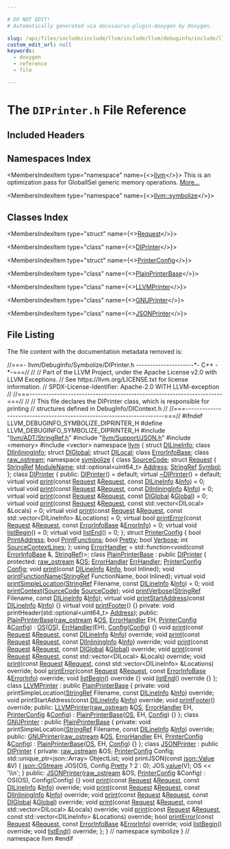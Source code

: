 ```yaml
---

# DO NOT EDIT!
# Automatically generated via docusaurus-plugin-doxygen by Doxygen.

slug: /api/files/include/include/llvm/include/llvm/debuginfo/include/llvm/debuginfo/symbolize/diprinter-h
custom_edit_url: null
keywords:
  - doxygen
  - reference
  - file

---
```





# The `DIPrinter.h` File Reference

<DoxygenPage pluginConfig={pluginConfig}>



## Included Headers

<IncludesList>
<IncludesListItem
  filePath="llvm/ADT/StringRef.h"
  permalink="/docs/api/files/include/include/llvm/include/llvm/adt/stringref-h"
  isLocal="true" />
<IncludesListItem
  filePath="llvm/Support/JSON.h"
  permalink="/docs/api/files/include/include/llvm/include/llvm/support/json-h"
  isLocal="true" />
<IncludesListItem
  filePath="memory"
  permalink=""
  isLocal="false" />
<IncludesListItem
  filePath="vector"
  permalink=""
  isLocal="false" />
</IncludesList>

## Namespaces Index

<MembersIndex>

<MembersIndexItem
  type="namespace"
  name={<><a href="/docs/api/namespaces/llvm">llvm</a></>}>
This is an optimization pass for GlobalISel generic memory operations. <a href="/docs/api/namespaces/llvm/#details">More...</a>
</MembersIndexItem>

<MembersIndexItem
  type="namespace"
  name={<><a href="/docs/api/namespaces/llvm/symbolize">llvm::symbolize</a></>}>
</MembersIndexItem>

</MembersIndex>

## Classes Index

<MembersIndex>

<MembersIndexItem
  type="struct"
  name={<><a href="/docs/api/structs/llvm/symbolize/request">Request</a></>}>
</MembersIndexItem>

<MembersIndexItem
  type="class"
  name={<><a href="/docs/api/classes/llvm/symbolize/diprinter">DIPrinter</a></>}>
</MembersIndexItem>

<MembersIndexItem
  type="struct"
  name={<><a href="/docs/api/structs/llvm/symbolize/printerconfig">PrinterConfig</a></>}>
</MembersIndexItem>

<MembersIndexItem
  type="class"
  name={<><a href="/docs/api/classes/llvm/symbolize/plainprinterbase">PlainPrinterBase</a></>}>
</MembersIndexItem>

<MembersIndexItem
  type="class"
  name={<><a href="/docs/api/classes/llvm/symbolize/llvmprinter">LLVMPrinter</a></>}>
</MembersIndexItem>

<MembersIndexItem
  type="class"
  name={<><a href="/docs/api/classes/llvm/symbolize/gnuprinter">GNUPrinter</a></>}>
</MembersIndexItem>

<MembersIndexItem
  type="class"
  name={<><a href="/docs/api/classes/llvm/symbolize/jsonprinter">JSONPrinter</a></>}>
</MembersIndexItem>

</MembersIndex>


## File Listing

The file content with the documentation metadata removed is:

<ProgramListing>

<Link id="l00001" /><CodeLine lineNumber="1"><Highlight kind="comment">//===- llvm/DebugInfo/Symbolize/DIPrinter.h ---------------------&#42;- C++ -&#42;-===//</Highlight><Highlight kind="normal"></Highlight></CodeLine>
<Link id="l00002" /><CodeLine lineNumber="2"><Highlight kind="normal"></Highlight><Highlight kind="comment">//</Highlight><Highlight kind="normal"></Highlight></CodeLine>
<Link id="l00003" /><CodeLine lineNumber="3"><Highlight kind="normal"></Highlight><Highlight kind="comment">// Part of the LLVM Project, under the Apache License v2.0 with LLVM Exceptions.</Highlight><Highlight kind="normal"></Highlight></CodeLine>
<Link id="l00004" /><CodeLine lineNumber="4"><Highlight kind="normal"></Highlight><Highlight kind="comment">// See https://llvm.org/LICENSE.txt for license information.</Highlight><Highlight kind="normal"></Highlight></CodeLine>
<Link id="l00005" /><CodeLine lineNumber="5"><Highlight kind="normal"></Highlight><Highlight kind="comment">// SPDX-License-Identifier: Apache-2.0 WITH LLVM-exception</Highlight><Highlight kind="normal"></Highlight></CodeLine>
<Link id="l00006" /><CodeLine lineNumber="6"><Highlight kind="normal"></Highlight><Highlight kind="comment">//</Highlight><Highlight kind="normal"></Highlight></CodeLine>
<Link id="l00007" /><CodeLine lineNumber="7"><Highlight kind="normal"></Highlight><Highlight kind="comment">//===----------------------------------------------------------------------===//</Highlight><Highlight kind="normal"></Highlight></CodeLine>
<Link id="l00008" /><CodeLine lineNumber="8"><Highlight kind="normal"></Highlight><Highlight kind="comment">//</Highlight><Highlight kind="normal"></Highlight></CodeLine>
<Link id="l00009" /><CodeLine lineNumber="9"><Highlight kind="normal"></Highlight><Highlight kind="comment">// This file declares the DIPrinter class, which is responsible for printing</Highlight><Highlight kind="normal"></Highlight></CodeLine>
<Link id="l00010" /><CodeLine lineNumber="10"><Highlight kind="normal"></Highlight><Highlight kind="comment">// structures defined in DebugInfo/DIContext.h</Highlight><Highlight kind="normal"></Highlight></CodeLine>
<Link id="l00011" /><CodeLine lineNumber="11"><Highlight kind="normal"></Highlight><Highlight kind="comment">//</Highlight><Highlight kind="normal"></Highlight></CodeLine>
<Link id="l00012" /><CodeLine lineNumber="12"><Highlight kind="normal"></Highlight><Highlight kind="comment">//===----------------------------------------------------------------------===//</Highlight><Highlight kind="normal"></Highlight></CodeLine>
<Link id="l00013" /><CodeLine lineNumber="13"><Highlight kind="normal"></Highlight></CodeLine>
<Link id="l00014" /><CodeLine lineNumber="14"><Highlight kind="normal"></Highlight><Highlight kind="preprocessor">#ifndef LLVM&#95;DEBUGINFO&#95;SYMBOLIZE&#95;DIPRINTER&#95;H</Highlight><Highlight kind="normal"></Highlight></CodeLine>
<Link id="l00015" /><CodeLine lineNumber="15"><Highlight kind="normal"></Highlight><Highlight kind="preprocessor">#define LLVM&#95;DEBUGINFO&#95;SYMBOLIZE&#95;DIPRINTER&#95;H</Highlight><Highlight kind="normal"></Highlight></CodeLine>
<Link id="l00016" /><CodeLine lineNumber="16"><Highlight kind="normal"></Highlight></CodeLine>
<Link id="l00017" /><CodeLine lineNumber="17"><Highlight kind="normal"></Highlight><Highlight kind="preprocessor">#include &quot;<a href="/docs/api/files/include/include/llvm/include/llvm/adt/stringref-h">llvm/ADT/StringRef.h</a>&quot;</Highlight><Highlight kind="normal"></Highlight></CodeLine>
<Link id="l00018" /><CodeLine lineNumber="18"><Highlight kind="normal"></Highlight><Highlight kind="preprocessor">#include &quot;<a href="/docs/api/files/include/include/llvm/include/llvm/support/json-h">llvm/Support/JSON.h</a>&quot;</Highlight><Highlight kind="normal"></Highlight></CodeLine>
<Link id="l00019" /><CodeLine lineNumber="19"><Highlight kind="normal"></Highlight><Highlight kind="preprocessor">#include &lt;memory&gt;</Highlight><Highlight kind="normal"></Highlight></CodeLine>
<Link id="l00020" /><CodeLine lineNumber="20"><Highlight kind="normal"></Highlight><Highlight kind="preprocessor">#include &lt;vector&gt;</Highlight><Highlight kind="normal"></Highlight></CodeLine>
<Link id="l00021" /><CodeLine lineNumber="21"><Highlight kind="normal"></Highlight></CodeLine>
<Link id="l00022" /><CodeLine lineNumber="22"><Highlight kind="normal"></Highlight><Highlight kind="keyword">namespace </Highlight><Highlight kind="normal"><a href="/docs/api/namespaces/llvm">llvm</a> &#123;</Highlight></CodeLine>
<Link id="l00023" /><CodeLine lineNumber="23"><Highlight kind="normal"></Highlight><Highlight kind="keyword">struct </Highlight><Highlight kind="normal"><a href="/docs/api/structs/llvm/dilineinfo">DILineInfo</a>;</Highlight></CodeLine>
<Link id="l00024" /><CodeLine lineNumber="24"><Highlight kind="normal"></Highlight><Highlight kind="keyword">class </Highlight><Highlight kind="normal"><a href="/docs/api/classes/llvm/diinlininginfo">DIInliningInfo</a>;</Highlight></CodeLine>
<Link id="l00025" /><CodeLine lineNumber="25"><Highlight kind="normal"></Highlight><Highlight kind="keyword">struct </Highlight><Highlight kind="normal"><a href="/docs/api/structs/llvm/diglobal">DIGlobal</a>;</Highlight></CodeLine>
<Link id="l00026" /><CodeLine lineNumber="26"><Highlight kind="normal"></Highlight><Highlight kind="keyword">struct </Highlight><Highlight kind="normal"><a href="/docs/api/structs/llvm/dilocal">DILocal</a>;</Highlight></CodeLine>
<Link id="l00027" /><CodeLine lineNumber="27"><Highlight kind="normal"></Highlight><Highlight kind="keyword">class </Highlight><Highlight kind="normal"><a href="/docs/api/classes/llvm/errorinfobase">ErrorInfoBase</a>;</Highlight></CodeLine>
<Link id="l00028" /><CodeLine lineNumber="28"><Highlight kind="normal"></Highlight><Highlight kind="keyword">class </Highlight><Highlight kind="normal"><a href="/docs/api/classes/llvm/raw-ostream">raw&#95;ostream</a>;</Highlight></CodeLine>
<Link id="l00029" /><CodeLine lineNumber="29"><Highlight kind="normal"></Highlight></CodeLine>
<Link id="l00030" /><CodeLine lineNumber="30" lineLink="/docs/api/namespaces/llvm/symbolize"><Highlight kind="normal"></Highlight><Highlight kind="keyword">namespace </Highlight><Highlight kind="normal"><a href="/docs/api/namespaces/llvm/symbolize">symbolize</a> &#123;</Highlight></CodeLine>
<Link id="l00031" /><CodeLine lineNumber="31"><Highlight kind="normal"></Highlight></CodeLine>
<Link id="l00032" /><CodeLine lineNumber="32"><Highlight kind="normal"></Highlight><Highlight kind="keyword">class </Highlight><Highlight kind="normal"><a href="/docs/api/classes/llvm/symbolize/sourcecode">SourceCode</a>;</Highlight></CodeLine>
<Link id="l00033" /><CodeLine lineNumber="33"><Highlight kind="normal"></Highlight></CodeLine>
<Link id="l00034" /><CodeLine lineNumber="34" lineLink="/docs/api/structs/llvm/symbolize/request"><Highlight kind="normal"></Highlight><Highlight kind="keyword">struct </Highlight><Highlight kind="normal"><a href="/docs/api/structs/llvm/symbolize/request">Request</a> &#123;</Highlight></CodeLine>
<Link id="l00035" /><CodeLine lineNumber="35" lineLink="/docs/api/structs/llvm/symbolize/request/#a4f33064ef397b8459aed69fbec6678dd"><Highlight kind="normal">  <a href="/docs/api/classes/llvm/stringref">StringRef</a> <a href="/docs/api/structs/llvm/symbolize/request/#a4f33064ef397b8459aed69fbec6678dd">ModuleName</a>;</Highlight></CodeLine>
<Link id="l00036" /><CodeLine lineNumber="36" lineLink="/docs/api/structs/llvm/symbolize/request/#a83c781c64952d6872733020df238024c"><Highlight kind="normal">  std::optional&lt;uint64&#95;t&gt; <a href="/docs/api/structs/llvm/symbolize/request/#a83c781c64952d6872733020df238024c">Address</a>;</Highlight></CodeLine>
<Link id="l00037" /><CodeLine lineNumber="37" lineLink="/docs/api/structs/llvm/symbolize/request/#a28fbc3b40283db46d112cdd6a4483c3c"><Highlight kind="normal">  <a href="/docs/api/classes/llvm/stringref">StringRef</a> <a href="/docs/api/structs/llvm/symbolize/request/#a28fbc3b40283db46d112cdd6a4483c3c">Symbol</a>;</Highlight></CodeLine>
<Link id="l00038" /><CodeLine lineNumber="38"><Highlight kind="normal">&#125;;</Highlight></CodeLine>
<Link id="l00039" /><CodeLine lineNumber="39"><Highlight kind="normal"></Highlight></CodeLine>
<Link id="l00040" /><CodeLine lineNumber="40" lineLink="/docs/api/classes/llvm/symbolize/diprinter"><Highlight kind="normal"></Highlight><Highlight kind="keyword">class </Highlight><Highlight kind="normal"><a href="/docs/api/classes/llvm/symbolize/diprinter/#a1b85e2cf465e4f694ee34668646bf0a2">DIPrinter</a> &#123;</Highlight></CodeLine>
<Link id="l00041" /><CodeLine lineNumber="41"><Highlight kind="normal"></Highlight><Highlight kind="keyword">public</Highlight><Highlight kind="normal">:</Highlight></CodeLine>
<Link id="l00042" /><CodeLine lineNumber="42" lineLink="/docs/api/classes/llvm/symbolize/diprinter/#a1b85e2cf465e4f694ee34668646bf0a2"><Highlight kind="normal">  <a href="/docs/api/classes/llvm/symbolize/diprinter/#a1b85e2cf465e4f694ee34668646bf0a2">DIPrinter</a>() = </Highlight><Highlight kind="keywordflow">default</Highlight><Highlight kind="normal">;</Highlight></CodeLine>
<Link id="l00043" /><CodeLine lineNumber="43" lineLink="/docs/api/classes/llvm/symbolize/diprinter/#abdac14943082715a5d00da374e11764e"><Highlight kind="normal">  </Highlight><Highlight kind="keyword">virtual</Highlight><Highlight kind="normal"> <a href="/docs/api/classes/llvm/symbolize/diprinter/#abdac14943082715a5d00da374e11764e">~DIPrinter</a>() = </Highlight><Highlight kind="keywordflow">default</Highlight><Highlight kind="normal">;</Highlight></CodeLine>
<Link id="l00044" /><CodeLine lineNumber="44"><Highlight kind="normal"></Highlight></CodeLine>
<Link id="l00045" /><CodeLine lineNumber="45" lineLink="/docs/api/classes/llvm/symbolize/diprinter/#a7d68ff942e7c347303116d55224b3d0c"><Highlight kind="normal">  </Highlight><Highlight kind="keyword">virtual</Highlight><Highlight kind="normal"> </Highlight><Highlight kind="keywordtype">void</Highlight><Highlight kind="normal"> <a href="/docs/api/classes/llvm/symbolize/diprinter/#a7d68ff942e7c347303116d55224b3d0c">print</a>(</Highlight><Highlight kind="keyword">const</Highlight><Highlight kind="normal"> <a href="/docs/api/structs/llvm/symbolize/request">Request</a> &amp;<a href="/docs/api/structs/llvm/symbolize/request">Request</a>, </Highlight><Highlight kind="keyword">const</Highlight><Highlight kind="normal"> <a href="/docs/api/structs/llvm/dilineinfo">DILineInfo</a> &amp;<a href="/docs/api/files/lib/lib/codegen/lib/codegen/globalisel/cseinfo-cpp/#a75f8a8519c2c9b30e7c06dc5e256fffa">Info</a>) = 0;</Highlight></CodeLine>
<Link id="l00046" /><CodeLine lineNumber="46" lineLink="/docs/api/classes/llvm/symbolize/diprinter/#ac1c0e21be7e3c3ae668b3ed67544e053"><Highlight kind="normal">  </Highlight><Highlight kind="keyword">virtual</Highlight><Highlight kind="normal"> </Highlight><Highlight kind="keywordtype">void</Highlight><Highlight kind="normal"> <a href="/docs/api/classes/llvm/symbolize/diprinter/#ac1c0e21be7e3c3ae668b3ed67544e053">print</a>(</Highlight><Highlight kind="keyword">const</Highlight><Highlight kind="normal"> <a href="/docs/api/structs/llvm/symbolize/request">Request</a> &amp;<a href="/docs/api/structs/llvm/symbolize/request">Request</a>, </Highlight><Highlight kind="keyword">const</Highlight><Highlight kind="normal"> <a href="/docs/api/classes/llvm/diinlininginfo">DIInliningInfo</a> &amp;<a href="/docs/api/files/lib/lib/codegen/lib/codegen/globalisel/cseinfo-cpp/#a75f8a8519c2c9b30e7c06dc5e256fffa">Info</a>) = 0;</Highlight></CodeLine>
<Link id="l00047" /><CodeLine lineNumber="47" lineLink="/docs/api/classes/llvm/symbolize/diprinter/#a63ab7bf0a87288d84cf974dc34451539"><Highlight kind="normal">  </Highlight><Highlight kind="keyword">virtual</Highlight><Highlight kind="normal"> </Highlight><Highlight kind="keywordtype">void</Highlight><Highlight kind="normal"> <a href="/docs/api/classes/llvm/symbolize/diprinter/#a63ab7bf0a87288d84cf974dc34451539">print</a>(</Highlight><Highlight kind="keyword">const</Highlight><Highlight kind="normal"> <a href="/docs/api/structs/llvm/symbolize/request">Request</a> &amp;<a href="/docs/api/structs/llvm/symbolize/request">Request</a>, </Highlight><Highlight kind="keyword">const</Highlight><Highlight kind="normal"> <a href="/docs/api/structs/llvm/diglobal">DIGlobal</a> &amp;<a href="/docs/api/namespaces/llvm/#a9aa6dce3613309b3509522a00d6569bfa4cc6684df7b4a92b1dec6fce3264fac8">Global</a>) = 0;</Highlight></CodeLine>
<Link id="l00048" /><CodeLine lineNumber="48" lineLink="/docs/api/classes/llvm/symbolize/diprinter/#a3ec8d257eb8c0bea8fdb099bdfb0b400"><Highlight kind="normal">  </Highlight><Highlight kind="keyword">virtual</Highlight><Highlight kind="normal"> </Highlight><Highlight kind="keywordtype">void</Highlight><Highlight kind="normal"> <a href="/docs/api/classes/llvm/symbolize/diprinter/#a3ec8d257eb8c0bea8fdb099bdfb0b400">print</a>(</Highlight><Highlight kind="keyword">const</Highlight><Highlight kind="normal"> <a href="/docs/api/structs/llvm/symbolize/request">Request</a> &amp;<a href="/docs/api/structs/llvm/symbolize/request">Request</a>,</Highlight></CodeLine>
<Link id="l00049" /><CodeLine lineNumber="49"><Highlight kind="normal">                     </Highlight><Highlight kind="keyword">const</Highlight><Highlight kind="normal"> std::vector&lt;DILocal&gt; &amp;Locals) = 0;</Highlight></CodeLine>
<Link id="l00050" /><CodeLine lineNumber="50" lineLink="/docs/api/classes/llvm/symbolize/diprinter/#aec6d719f33bf797e0796f2a16205ad5d"><Highlight kind="normal">  </Highlight><Highlight kind="keyword">virtual</Highlight><Highlight kind="normal"> </Highlight><Highlight kind="keywordtype">void</Highlight><Highlight kind="normal"> <a href="/docs/api/classes/llvm/symbolize/diprinter/#aec6d719f33bf797e0796f2a16205ad5d">print</a>(</Highlight><Highlight kind="keyword">const</Highlight><Highlight kind="normal"> <a href="/docs/api/structs/llvm/symbolize/request">Request</a> &amp;<a href="/docs/api/structs/llvm/symbolize/request">Request</a>,</Highlight></CodeLine>
<Link id="l00051" /><CodeLine lineNumber="51"><Highlight kind="normal">                     </Highlight><Highlight kind="keyword">const</Highlight><Highlight kind="normal"> std::vector&lt;DILineInfo&gt; &amp;Locations) = 0;</Highlight></CodeLine>
<Link id="l00052" /><CodeLine lineNumber="52"><Highlight kind="normal"></Highlight></CodeLine>
<Link id="l00053" /><CodeLine lineNumber="53" lineLink="/docs/api/classes/llvm/symbolize/diprinter/#ac56d5033bd57732dda74d65768e07f8c"><Highlight kind="normal">  </Highlight><Highlight kind="keyword">virtual</Highlight><Highlight kind="normal"> </Highlight><Highlight kind="keywordtype">bool</Highlight><Highlight kind="normal"> <a href="/docs/api/classes/llvm/symbolize/diprinter/#ac56d5033bd57732dda74d65768e07f8c">printError</a>(</Highlight><Highlight kind="keyword">const</Highlight><Highlight kind="normal"> <a href="/docs/api/structs/llvm/symbolize/request">Request</a> &amp;<a href="/docs/api/structs/llvm/symbolize/request">Request</a>,</Highlight></CodeLine>
<Link id="l00054" /><CodeLine lineNumber="54"><Highlight kind="normal">                          </Highlight><Highlight kind="keyword">const</Highlight><Highlight kind="normal"> <a href="/docs/api/classes/llvm/errorinfobase">ErrorInfoBase</a> &amp;<a href="/docs/api/classes/llvm/errorinfo">ErrorInfo</a>) = 0;</Highlight></CodeLine>
<Link id="l00055" /><CodeLine lineNumber="55"><Highlight kind="normal"></Highlight></CodeLine>
<Link id="l00056" /><CodeLine lineNumber="56" lineLink="/docs/api/classes/llvm/symbolize/diprinter/#a48b701879c70eb6610fb357365d19298"><Highlight kind="normal">  </Highlight><Highlight kind="keyword">virtual</Highlight><Highlight kind="normal"> </Highlight><Highlight kind="keywordtype">void</Highlight><Highlight kind="normal"> <a href="/docs/api/classes/llvm/symbolize/diprinter/#a48b701879c70eb6610fb357365d19298">listBegin</a>() = 0;</Highlight></CodeLine>
<Link id="l00057" /><CodeLine lineNumber="57" lineLink="/docs/api/classes/llvm/symbolize/diprinter/#a7b7d1b5aefcb53e9b3c6e8e9828587e0"><Highlight kind="normal">  </Highlight><Highlight kind="keyword">virtual</Highlight><Highlight kind="normal"> </Highlight><Highlight kind="keywordtype">void</Highlight><Highlight kind="normal"> <a href="/docs/api/classes/llvm/symbolize/diprinter/#a7b7d1b5aefcb53e9b3c6e8e9828587e0">listEnd</a>() = 0;</Highlight></CodeLine>
<Link id="l00058" /><CodeLine lineNumber="58"><Highlight kind="normal">&#125;;</Highlight></CodeLine>
<Link id="l00059" /><CodeLine lineNumber="59"><Highlight kind="normal"></Highlight></CodeLine>
<Link id="l00060" /><CodeLine lineNumber="60" lineLink="/docs/api/structs/llvm/symbolize/printerconfig"><Highlight kind="normal"></Highlight><Highlight kind="keyword">struct </Highlight><Highlight kind="normal"><a href="/docs/api/structs/llvm/symbolize/printerconfig">PrinterConfig</a> &#123;</Highlight></CodeLine>
<Link id="l00061" /><CodeLine lineNumber="61" lineLink="/docs/api/structs/llvm/symbolize/printerconfig/#a5b8c5c483952365679fe4954a382dadd"><Highlight kind="normal">  </Highlight><Highlight kind="keywordtype">bool</Highlight><Highlight kind="normal"> <a href="/docs/api/structs/llvm/symbolize/printerconfig/#a5b8c5c483952365679fe4954a382dadd">PrintAddress</a>;</Highlight></CodeLine>
<Link id="l00062" /><CodeLine lineNumber="62" lineLink="/docs/api/structs/llvm/symbolize/printerconfig/#adbd5ed5ce5aea0b44a6593fc7932992a"><Highlight kind="normal">  </Highlight><Highlight kind="keywordtype">bool</Highlight><Highlight kind="normal"> <a href="/docs/api/structs/llvm/symbolize/printerconfig/#adbd5ed5ce5aea0b44a6593fc7932992a">PrintFunctions</a>;</Highlight></CodeLine>
<Link id="l00063" /><CodeLine lineNumber="63" lineLink="/docs/api/structs/llvm/symbolize/printerconfig/#a93eac407a5ba616b2b04f18c40ca6b7b"><Highlight kind="normal">  </Highlight><Highlight kind="keywordtype">bool</Highlight><Highlight kind="normal"> <a href="/docs/api/structs/llvm/symbolize/printerconfig/#a93eac407a5ba616b2b04f18c40ca6b7b">Pretty</a>;</Highlight></CodeLine>
<Link id="l00064" /><CodeLine lineNumber="64" lineLink="/docs/api/structs/llvm/symbolize/printerconfig/#ae17e3da94c3614590b05810ef0cc00a8"><Highlight kind="normal">  </Highlight><Highlight kind="keywordtype">bool</Highlight><Highlight kind="normal"> <a href="/docs/api/structs/llvm/symbolize/printerconfig/#ae17e3da94c3614590b05810ef0cc00a8">Verbose</a>;</Highlight></CodeLine>
<Link id="l00065" /><CodeLine lineNumber="65" lineLink="/docs/api/structs/llvm/symbolize/printerconfig/#ab7966791591bceeb2d46c344ff2d1c57"><Highlight kind="normal">  </Highlight><Highlight kind="keywordtype">int</Highlight><Highlight kind="normal"> <a href="/docs/api/structs/llvm/symbolize/printerconfig/#ab7966791591bceeb2d46c344ff2d1c57">SourceContextLines</a>;</Highlight></CodeLine>
<Link id="l00066" /><CodeLine lineNumber="66"><Highlight kind="normal">&#125;;</Highlight></CodeLine>
<Link id="l00067" /><CodeLine lineNumber="67"><Highlight kind="normal"></Highlight></CodeLine>
<Link id="l00068" /><CodeLine lineNumber="68" lineLink="/docs/api/namespaces/llvm/symbolize/#ac67f275b2f972109d61404aa31a1e919"><Highlight kind="normal"></Highlight><Highlight kind="keyword">using </Highlight><Highlight kind="normal"><a href="/docs/api/namespaces/llvm/symbolize/#ac67f275b2f972109d61404aa31a1e919">ErrorHandler</a> = std::function&lt;void(</Highlight><Highlight kind="keyword">const</Highlight><Highlight kind="normal"> <a href="/docs/api/classes/llvm/errorinfobase">ErrorInfoBase</a> &amp;, <a href="/docs/api/classes/llvm/stringref">StringRef</a>)&gt;;</Highlight></CodeLine>
<Link id="l00069" /><CodeLine lineNumber="69"><Highlight kind="normal"></Highlight></CodeLine>
<Link id="l00070" /><CodeLine lineNumber="70" lineLink="/docs/api/classes/llvm/symbolize/plainprinterbase"><Highlight kind="normal"></Highlight><Highlight kind="keyword">class </Highlight><Highlight kind="normal"><a href="/docs/api/classes/llvm/symbolize/plainprinterbase/#a3530621e53d751ebd7417db46a0d9c42">PlainPrinterBase</a> : </Highlight><Highlight kind="keyword">public</Highlight><Highlight kind="normal"> <a href="/docs/api/classes/llvm/symbolize/diprinter/#a1b85e2cf465e4f694ee34668646bf0a2">DIPrinter</a> &#123;</Highlight></CodeLine>
<Link id="l00071" /><CodeLine lineNumber="71"><Highlight kind="normal"></Highlight><Highlight kind="keyword">protected</Highlight><Highlight kind="normal">:</Highlight></CodeLine>
<Link id="l00072" /><CodeLine lineNumber="72" lineLink="/docs/api/classes/llvm/symbolize/plainprinterbase/#afb39ae511d18027fef991ffa36451221"><Highlight kind="normal">  <a href="/docs/api/classes/llvm/raw-ostream">raw&#95;ostream</a> &amp;<a href="/docs/api/classes/llvm/symbolize/plainprinterbase/#afb39ae511d18027fef991ffa36451221">OS</a>;</Highlight></CodeLine>
<Link id="l00073" /><CodeLine lineNumber="73" lineLink="/docs/api/classes/llvm/symbolize/plainprinterbase/#afeb7ad9c475d4d19f182d9c1ffe78b0e"><Highlight kind="normal">  <a href="/docs/api/namespaces/llvm/symbolize/#ac67f275b2f972109d61404aa31a1e919">ErrorHandler</a> <a href="/docs/api/classes/llvm/symbolize/plainprinterbase/#afeb7ad9c475d4d19f182d9c1ffe78b0e">ErrHandler</a>;</Highlight></CodeLine>
<Link id="l00074" /><CodeLine lineNumber="74" lineLink="/docs/api/classes/llvm/symbolize/plainprinterbase/#affbf9407a119ebebac9dbf9af8a40e84"><Highlight kind="normal">  <a href="/docs/api/structs/llvm/symbolize/printerconfig">PrinterConfig</a> <a href="/docs/api/classes/llvm/symbolize/plainprinterbase/#affbf9407a119ebebac9dbf9af8a40e84">Config</a>;</Highlight></CodeLine>
<Link id="l00075" /><CodeLine lineNumber="75"><Highlight kind="normal"></Highlight></CodeLine>
<Link id="l00076" /><CodeLine lineNumber="76"><Highlight kind="normal">  </Highlight><Highlight kind="keywordtype">void</Highlight><Highlight kind="normal"> <a href="/docs/api/classes/llvm/symbolize/plainprinterbase/#affd94f6421b8ea9074813cb07edf9af1">print</a>(</Highlight><Highlight kind="keyword">const</Highlight><Highlight kind="normal"> <a href="/docs/api/structs/llvm/dilineinfo">DILineInfo</a> &amp;<a href="/docs/api/files/lib/lib/codegen/lib/codegen/globalisel/cseinfo-cpp/#a75f8a8519c2c9b30e7c06dc5e256fffa">Info</a>, </Highlight><Highlight kind="keywordtype">bool</Highlight><Highlight kind="normal"> Inlined);</Highlight></CodeLine>
<Link id="l00077" /><CodeLine lineNumber="77"><Highlight kind="normal">  </Highlight><Highlight kind="keywordtype">void</Highlight><Highlight kind="normal"> <a href="/docs/api/classes/llvm/symbolize/plainprinterbase/#ab2c186a58dd705d72e7c689355080b01">printFunctionName</a>(<a href="/docs/api/classes/llvm/stringref">StringRef</a> FunctionName, </Highlight><Highlight kind="keywordtype">bool</Highlight><Highlight kind="normal"> Inlined);</Highlight></CodeLine>
<Link id="l00078" /><CodeLine lineNumber="78" lineLink="/docs/api/classes/llvm/symbolize/plainprinterbase/#a8ce63a033c09a94bc80b9e43ac721256"><Highlight kind="normal">  </Highlight><Highlight kind="keyword">virtual</Highlight><Highlight kind="normal"> </Highlight><Highlight kind="keywordtype">void</Highlight><Highlight kind="normal"> <a href="/docs/api/classes/llvm/symbolize/plainprinterbase/#a8ce63a033c09a94bc80b9e43ac721256">printSimpleLocation</a>(<a href="/docs/api/classes/llvm/stringref">StringRef</a> Filename,</Highlight></CodeLine>
<Link id="l00079" /><CodeLine lineNumber="79"><Highlight kind="normal">                                   </Highlight><Highlight kind="keyword">const</Highlight><Highlight kind="normal"> <a href="/docs/api/structs/llvm/dilineinfo">DILineInfo</a> &amp;<a href="/docs/api/files/lib/lib/codegen/lib/codegen/globalisel/cseinfo-cpp/#a75f8a8519c2c9b30e7c06dc5e256fffa">Info</a>) = 0;</Highlight></CodeLine>
<Link id="l00080" /><CodeLine lineNumber="80"><Highlight kind="normal">  </Highlight><Highlight kind="keywordtype">void</Highlight><Highlight kind="normal"> <a href="/docs/api/classes/llvm/symbolize/plainprinterbase/#a078d1ed09490a2b10bc581bee91d20a4">printContext</a>(<a href="/docs/api/classes/llvm/symbolize/sourcecode">SourceCode</a> <a href="/docs/api/classes/llvm/symbolize/sourcecode">SourceCode</a>);</Highlight></CodeLine>
<Link id="l00081" /><CodeLine lineNumber="81"><Highlight kind="normal">  </Highlight><Highlight kind="keywordtype">void</Highlight><Highlight kind="normal"> <a href="/docs/api/classes/llvm/symbolize/plainprinterbase/#a9dfac6ddf7f17b7fd9d397483d13d091">printVerbose</a>(<a href="/docs/api/classes/llvm/stringref">StringRef</a> Filename, </Highlight><Highlight kind="keyword">const</Highlight><Highlight kind="normal"> <a href="/docs/api/structs/llvm/dilineinfo">DILineInfo</a> &amp;<a href="/docs/api/files/lib/lib/codegen/lib/codegen/globalisel/cseinfo-cpp/#a75f8a8519c2c9b30e7c06dc5e256fffa">Info</a>);</Highlight></CodeLine>
<Link id="l00082" /><CodeLine lineNumber="82" lineLink="/docs/api/classes/llvm/symbolize/plainprinterbase/#a2bba3718362838610c71e8da832d562b"><Highlight kind="normal">  </Highlight><Highlight kind="keyword">virtual</Highlight><Highlight kind="normal"> </Highlight><Highlight kind="keywordtype">void</Highlight><Highlight kind="normal"> <a href="/docs/api/classes/llvm/symbolize/plainprinterbase/#a2bba3718362838610c71e8da832d562b">printStartAddress</a>(</Highlight><Highlight kind="keyword">const</Highlight><Highlight kind="normal"> <a href="/docs/api/structs/llvm/dilineinfo">DILineInfo</a> &amp;<a href="/docs/api/files/lib/lib/codegen/lib/codegen/globalisel/cseinfo-cpp/#a75f8a8519c2c9b30e7c06dc5e256fffa">Info</a>) &#123;&#125;</Highlight></CodeLine>
<Link id="l00083" /><CodeLine lineNumber="83" lineLink="/docs/api/classes/llvm/symbolize/plainprinterbase/#a226b126adf5e247cbe3b8c68a6ece60c"><Highlight kind="normal">  </Highlight><Highlight kind="keyword">virtual</Highlight><Highlight kind="normal"> </Highlight><Highlight kind="keywordtype">void</Highlight><Highlight kind="normal"> <a href="/docs/api/classes/llvm/symbolize/plainprinterbase/#a226b126adf5e247cbe3b8c68a6ece60c">printFooter</a>() &#123;&#125;</Highlight></CodeLine>
<Link id="l00084" /><CodeLine lineNumber="84"><Highlight kind="normal"></Highlight></CodeLine>
<Link id="l00085" /><CodeLine lineNumber="85"><Highlight kind="normal"></Highlight><Highlight kind="keyword">private</Highlight><Highlight kind="normal">:</Highlight></CodeLine>
<Link id="l00086" /><CodeLine lineNumber="86"><Highlight kind="normal">  </Highlight><Highlight kind="keywordtype">void</Highlight><Highlight kind="normal"> printHeader(std::optional&lt;uint64&#95;t&gt; <a href="/docs/api/namespaces/llvm/#a8e02bbea14c70bab55fbc1384e1472d9add7bf230fde8d4836917806aff6a6b27">Address</a>);</Highlight></CodeLine>
<Link id="l00087" /><CodeLine lineNumber="87"><Highlight kind="normal"></Highlight></CodeLine>
<Link id="l00088" /><CodeLine lineNumber="88"><Highlight kind="normal"></Highlight><Highlight kind="keyword">public</Highlight><Highlight kind="normal">:</Highlight></CodeLine>
<Link id="l00089" /><CodeLine lineNumber="89" lineLink="/docs/api/classes/llvm/symbolize/plainprinterbase/#a3530621e53d751ebd7417db46a0d9c42"><Highlight kind="normal">  <a href="/docs/api/classes/llvm/symbolize/plainprinterbase/#a3530621e53d751ebd7417db46a0d9c42">PlainPrinterBase</a>(<a href="/docs/api/classes/llvm/raw-ostream">raw&#95;ostream</a> &amp;<a href="/docs/api/classes/llvm/symbolize/plainprinterbase/#afb39ae511d18027fef991ffa36451221">OS</a>, <a href="/docs/api/namespaces/llvm/symbolize/#ac67f275b2f972109d61404aa31a1e919">ErrorHandler</a> EH, <a href="/docs/api/structs/llvm/symbolize/printerconfig">PrinterConfig</a> &amp;<a href="/docs/api/classes/llvm/symbolize/plainprinterbase/#affbf9407a119ebebac9dbf9af8a40e84">Config</a>)</Highlight></CodeLine>
<Link id="l00090" /><CodeLine lineNumber="90"><Highlight kind="normal">      : <a href="/docs/api/classes/llvm/symbolize/plainprinterbase/#afb39ae511d18027fef991ffa36451221">OS</a>(<a href="/docs/api/classes/llvm/symbolize/plainprinterbase/#afb39ae511d18027fef991ffa36451221">OS</a>), <a href="/docs/api/classes/llvm/symbolize/plainprinterbase/#afeb7ad9c475d4d19f182d9c1ffe78b0e">ErrHandler</a>(EH), <a href="/docs/api/classes/llvm/symbolize/plainprinterbase/#affbf9407a119ebebac9dbf9af8a40e84">Config</a>(<a href="/docs/api/classes/llvm/symbolize/plainprinterbase/#affbf9407a119ebebac9dbf9af8a40e84">Config</a>) &#123;&#125;</Highlight></CodeLine>
<Link id="l00091" /><CodeLine lineNumber="91"><Highlight kind="normal"></Highlight></CodeLine>
<Link id="l00092" /><CodeLine lineNumber="92"><Highlight kind="normal">  </Highlight><Highlight kind="keywordtype">void</Highlight><Highlight kind="normal"> <a href="/docs/api/classes/llvm/symbolize/plainprinterbase/#affd94f6421b8ea9074813cb07edf9af1">print</a>(</Highlight><Highlight kind="keyword">const</Highlight><Highlight kind="normal"> <a href="/docs/api/structs/llvm/symbolize/request">Request</a> &amp;<a href="/docs/api/structs/llvm/symbolize/request">Request</a>, </Highlight><Highlight kind="keyword">const</Highlight><Highlight kind="normal"> <a href="/docs/api/structs/llvm/dilineinfo">DILineInfo</a> &amp;<a href="/docs/api/files/lib/lib/codegen/lib/codegen/globalisel/cseinfo-cpp/#a75f8a8519c2c9b30e7c06dc5e256fffa">Info</a>) </Highlight><Highlight kind="keyword">override</Highlight><Highlight kind="normal">;</Highlight></CodeLine>
<Link id="l00093" /><CodeLine lineNumber="93"><Highlight kind="normal">  </Highlight><Highlight kind="keywordtype">void</Highlight><Highlight kind="normal"> <a href="/docs/api/classes/llvm/symbolize/plainprinterbase/#affd94f6421b8ea9074813cb07edf9af1">print</a>(</Highlight><Highlight kind="keyword">const</Highlight><Highlight kind="normal"> <a href="/docs/api/structs/llvm/symbolize/request">Request</a> &amp;<a href="/docs/api/structs/llvm/symbolize/request">Request</a>, </Highlight><Highlight kind="keyword">const</Highlight><Highlight kind="normal"> <a href="/docs/api/classes/llvm/diinlininginfo">DIInliningInfo</a> &amp;<a href="/docs/api/files/lib/lib/codegen/lib/codegen/globalisel/cseinfo-cpp/#a75f8a8519c2c9b30e7c06dc5e256fffa">Info</a>) </Highlight><Highlight kind="keyword">override</Highlight><Highlight kind="normal">;</Highlight></CodeLine>
<Link id="l00094" /><CodeLine lineNumber="94"><Highlight kind="normal">  </Highlight><Highlight kind="keywordtype">void</Highlight><Highlight kind="normal"> <a href="/docs/api/classes/llvm/symbolize/plainprinterbase/#affd94f6421b8ea9074813cb07edf9af1">print</a>(</Highlight><Highlight kind="keyword">const</Highlight><Highlight kind="normal"> <a href="/docs/api/structs/llvm/symbolize/request">Request</a> &amp;<a href="/docs/api/structs/llvm/symbolize/request">Request</a>, </Highlight><Highlight kind="keyword">const</Highlight><Highlight kind="normal"> <a href="/docs/api/structs/llvm/diglobal">DIGlobal</a> &amp;<a href="/docs/api/namespaces/llvm/#a9aa6dce3613309b3509522a00d6569bfa4cc6684df7b4a92b1dec6fce3264fac8">Global</a>) </Highlight><Highlight kind="keyword">override</Highlight><Highlight kind="normal">;</Highlight></CodeLine>
<Link id="l00095" /><CodeLine lineNumber="95"><Highlight kind="normal">  </Highlight><Highlight kind="keywordtype">void</Highlight><Highlight kind="normal"> <a href="/docs/api/classes/llvm/symbolize/plainprinterbase/#affd94f6421b8ea9074813cb07edf9af1">print</a>(</Highlight><Highlight kind="keyword">const</Highlight><Highlight kind="normal"> <a href="/docs/api/structs/llvm/symbolize/request">Request</a> &amp;<a href="/docs/api/structs/llvm/symbolize/request">Request</a>,</Highlight></CodeLine>
<Link id="l00096" /><CodeLine lineNumber="96"><Highlight kind="normal">             </Highlight><Highlight kind="keyword">const</Highlight><Highlight kind="normal"> std::vector&lt;DILocal&gt; &amp;Locals) </Highlight><Highlight kind="keyword">override</Highlight><Highlight kind="normal">;</Highlight></CodeLine>
<Link id="l00097" /><CodeLine lineNumber="97"><Highlight kind="normal">  </Highlight><Highlight kind="keywordtype">void</Highlight><Highlight kind="normal"> <a href="/docs/api/classes/llvm/symbolize/plainprinterbase/#affd94f6421b8ea9074813cb07edf9af1">print</a>(</Highlight><Highlight kind="keyword">const</Highlight><Highlight kind="normal"> <a href="/docs/api/structs/llvm/symbolize/request">Request</a> &amp;<a href="/docs/api/structs/llvm/symbolize/request">Request</a>,</Highlight></CodeLine>
<Link id="l00098" /><CodeLine lineNumber="98"><Highlight kind="normal">             </Highlight><Highlight kind="keyword">const</Highlight><Highlight kind="normal"> std::vector&lt;DILineInfo&gt; &amp;Locations) </Highlight><Highlight kind="keyword">override</Highlight><Highlight kind="normal">;</Highlight></CodeLine>
<Link id="l00099" /><CodeLine lineNumber="99"><Highlight kind="normal"></Highlight></CodeLine>
<Link id="l00100" /><CodeLine lineNumber="100"><Highlight kind="normal">  </Highlight><Highlight kind="keywordtype">bool</Highlight><Highlight kind="normal"> <a href="/docs/api/classes/llvm/symbolize/plainprinterbase/#a34d548e5b8beb93beda1d1d8b7966ac9">printError</a>(</Highlight><Highlight kind="keyword">const</Highlight><Highlight kind="normal"> <a href="/docs/api/structs/llvm/symbolize/request">Request</a> &amp;<a href="/docs/api/structs/llvm/symbolize/request">Request</a>,</Highlight></CodeLine>
<Link id="l00101" /><CodeLine lineNumber="101"><Highlight kind="normal">                  </Highlight><Highlight kind="keyword">const</Highlight><Highlight kind="normal"> <a href="/docs/api/classes/llvm/errorinfobase">ErrorInfoBase</a> &amp;<a href="/docs/api/classes/llvm/errorinfo">ErrorInfo</a>) </Highlight><Highlight kind="keyword">override</Highlight><Highlight kind="normal">;</Highlight></CodeLine>
<Link id="l00102" /><CodeLine lineNumber="102"><Highlight kind="normal"></Highlight></CodeLine>
<Link id="l00103" /><CodeLine lineNumber="103" lineLink="/docs/api/classes/llvm/symbolize/plainprinterbase/#aed017d550b5b59574c315791ca69114a"><Highlight kind="normal">  </Highlight><Highlight kind="keywordtype">void</Highlight><Highlight kind="normal"> <a href="/docs/api/classes/llvm/symbolize/plainprinterbase/#aed017d550b5b59574c315791ca69114a">listBegin</a>()</Highlight><Highlight kind="keyword"> override </Highlight><Highlight kind="normal">&#123;&#125;</Highlight></CodeLine>
<Link id="l00104" /><CodeLine lineNumber="104" lineLink="/docs/api/classes/llvm/symbolize/plainprinterbase/#ac89565f433cc604edacf4aace5547941"><Highlight kind="normal">  </Highlight><Highlight kind="keywordtype">void</Highlight><Highlight kind="normal"> <a href="/docs/api/classes/llvm/symbolize/plainprinterbase/#ac89565f433cc604edacf4aace5547941">listEnd</a>()</Highlight><Highlight kind="keyword"> override </Highlight><Highlight kind="normal">&#123;&#125;</Highlight></CodeLine>
<Link id="l00105" /><CodeLine lineNumber="105"><Highlight kind="normal">&#125;;</Highlight></CodeLine>
<Link id="l00106" /><CodeLine lineNumber="106"><Highlight kind="normal"></Highlight></CodeLine>
<Link id="l00107" /><CodeLine lineNumber="107" lineLink="/docs/api/classes/llvm/symbolize/llvmprinter"><Highlight kind="normal"></Highlight><Highlight kind="keyword">class </Highlight><Highlight kind="normal"><a href="/docs/api/classes/llvm/symbolize/llvmprinter/#a1b7e5d6f1fab74a3c74efbd7bf0dd058">LLVMPrinter</a> : </Highlight><Highlight kind="keyword">public</Highlight><Highlight kind="normal"> <a href="/docs/api/classes/llvm/symbolize/plainprinterbase/#a3530621e53d751ebd7417db46a0d9c42">PlainPrinterBase</a> &#123;</Highlight></CodeLine>
<Link id="l00108" /><CodeLine lineNumber="108"><Highlight kind="normal"></Highlight><Highlight kind="keyword">private</Highlight><Highlight kind="normal">:</Highlight></CodeLine>
<Link id="l00109" /><CodeLine lineNumber="109"><Highlight kind="normal">  </Highlight><Highlight kind="keywordtype">void</Highlight><Highlight kind="normal"> printSimpleLocation(<a href="/docs/api/classes/llvm/stringref">StringRef</a> Filename, </Highlight><Highlight kind="keyword">const</Highlight><Highlight kind="normal"> <a href="/docs/api/structs/llvm/dilineinfo">DILineInfo</a> &amp;<a href="/docs/api/files/lib/lib/codegen/lib/codegen/globalisel/cseinfo-cpp/#a75f8a8519c2c9b30e7c06dc5e256fffa">Info</a>) </Highlight><Highlight kind="keyword">override</Highlight><Highlight kind="normal">;</Highlight></CodeLine>
<Link id="l00110" /><CodeLine lineNumber="110"><Highlight kind="normal">  </Highlight><Highlight kind="keywordtype">void</Highlight><Highlight kind="normal"> printStartAddress(</Highlight><Highlight kind="keyword">const</Highlight><Highlight kind="normal"> <a href="/docs/api/structs/llvm/dilineinfo">DILineInfo</a> &amp;<a href="/docs/api/files/lib/lib/codegen/lib/codegen/globalisel/cseinfo-cpp/#a75f8a8519c2c9b30e7c06dc5e256fffa">Info</a>) </Highlight><Highlight kind="keyword">override</Highlight><Highlight kind="normal">;</Highlight></CodeLine>
<Link id="l00111" /><CodeLine lineNumber="111"><Highlight kind="normal">  </Highlight><Highlight kind="keywordtype">void</Highlight><Highlight kind="normal"> <a href="/docs/api/classes/llvm/symbolize/plainprinterbase/#a226b126adf5e247cbe3b8c68a6ece60c">printFooter</a>() </Highlight><Highlight kind="keyword">override</Highlight><Highlight kind="normal">;</Highlight></CodeLine>
<Link id="l00112" /><CodeLine lineNumber="112"><Highlight kind="normal"></Highlight></CodeLine>
<Link id="l00113" /><CodeLine lineNumber="113"><Highlight kind="normal"></Highlight><Highlight kind="keyword">public</Highlight><Highlight kind="normal">:</Highlight></CodeLine>
<Link id="l00114" /><CodeLine lineNumber="114" lineLink="/docs/api/classes/llvm/symbolize/llvmprinter/#a1b7e5d6f1fab74a3c74efbd7bf0dd058"><Highlight kind="normal">  <a href="/docs/api/classes/llvm/symbolize/llvmprinter/#a1b7e5d6f1fab74a3c74efbd7bf0dd058">LLVMPrinter</a>(<a href="/docs/api/classes/llvm/raw-ostream">raw&#95;ostream</a> &amp;<a href="/docs/api/classes/llvm/symbolize/plainprinterbase/#afb39ae511d18027fef991ffa36451221">OS</a>, <a href="/docs/api/namespaces/llvm/symbolize/#ac67f275b2f972109d61404aa31a1e919">ErrorHandler</a> EH, <a href="/docs/api/structs/llvm/symbolize/printerconfig">PrinterConfig</a> &amp;<a href="/docs/api/classes/llvm/symbolize/plainprinterbase/#affbf9407a119ebebac9dbf9af8a40e84">Config</a>)</Highlight></CodeLine>
<Link id="l00115" /><CodeLine lineNumber="115"><Highlight kind="normal">      : <a href="/docs/api/classes/llvm/symbolize/plainprinterbase/#a3530621e53d751ebd7417db46a0d9c42">PlainPrinterBase</a>(<a href="/docs/api/classes/llvm/symbolize/plainprinterbase/#afb39ae511d18027fef991ffa36451221">OS</a>, EH, <a href="/docs/api/classes/llvm/symbolize/plainprinterbase/#affbf9407a119ebebac9dbf9af8a40e84">Config</a>) &#123;&#125;</Highlight></CodeLine>
<Link id="l00116" /><CodeLine lineNumber="116"><Highlight kind="normal">&#125;;</Highlight></CodeLine>
<Link id="l00117" /><CodeLine lineNumber="117"><Highlight kind="normal"></Highlight></CodeLine>
<Link id="l00118" /><CodeLine lineNumber="118" lineLink="/docs/api/classes/llvm/symbolize/gnuprinter"><Highlight kind="normal"></Highlight><Highlight kind="keyword">class </Highlight><Highlight kind="normal"><a href="/docs/api/classes/llvm/symbolize/gnuprinter/#aa69dbcfadd20ce4148b46b572605c9cd">GNUPrinter</a> : </Highlight><Highlight kind="keyword">public</Highlight><Highlight kind="normal"> <a href="/docs/api/classes/llvm/symbolize/plainprinterbase/#a3530621e53d751ebd7417db46a0d9c42">PlainPrinterBase</a> &#123;</Highlight></CodeLine>
<Link id="l00119" /><CodeLine lineNumber="119"><Highlight kind="normal"></Highlight><Highlight kind="keyword">private</Highlight><Highlight kind="normal">:</Highlight></CodeLine>
<Link id="l00120" /><CodeLine lineNumber="120"><Highlight kind="normal">  </Highlight><Highlight kind="keywordtype">void</Highlight><Highlight kind="normal"> printSimpleLocation(<a href="/docs/api/classes/llvm/stringref">StringRef</a> Filename, </Highlight><Highlight kind="keyword">const</Highlight><Highlight kind="normal"> <a href="/docs/api/structs/llvm/dilineinfo">DILineInfo</a> &amp;<a href="/docs/api/files/lib/lib/codegen/lib/codegen/globalisel/cseinfo-cpp/#a75f8a8519c2c9b30e7c06dc5e256fffa">Info</a>) </Highlight><Highlight kind="keyword">override</Highlight><Highlight kind="normal">;</Highlight></CodeLine>
<Link id="l00121" /><CodeLine lineNumber="121"><Highlight kind="normal"></Highlight></CodeLine>
<Link id="l00122" /><CodeLine lineNumber="122"><Highlight kind="normal"></Highlight><Highlight kind="keyword">public</Highlight><Highlight kind="normal">:</Highlight></CodeLine>
<Link id="l00123" /><CodeLine lineNumber="123" lineLink="/docs/api/classes/llvm/symbolize/gnuprinter/#aa69dbcfadd20ce4148b46b572605c9cd"><Highlight kind="normal">  <a href="/docs/api/classes/llvm/symbolize/gnuprinter/#aa69dbcfadd20ce4148b46b572605c9cd">GNUPrinter</a>(<a href="/docs/api/classes/llvm/raw-ostream">raw&#95;ostream</a> &amp;<a href="/docs/api/classes/llvm/symbolize/plainprinterbase/#afb39ae511d18027fef991ffa36451221">OS</a>, <a href="/docs/api/namespaces/llvm/symbolize/#ac67f275b2f972109d61404aa31a1e919">ErrorHandler</a> EH, <a href="/docs/api/structs/llvm/symbolize/printerconfig">PrinterConfig</a> &amp;<a href="/docs/api/classes/llvm/symbolize/plainprinterbase/#affbf9407a119ebebac9dbf9af8a40e84">Config</a>)</Highlight></CodeLine>
<Link id="l00124" /><CodeLine lineNumber="124"><Highlight kind="normal">      : <a href="/docs/api/classes/llvm/symbolize/plainprinterbase/#a3530621e53d751ebd7417db46a0d9c42">PlainPrinterBase</a>(<a href="/docs/api/classes/llvm/symbolize/plainprinterbase/#afb39ae511d18027fef991ffa36451221">OS</a>, EH, <a href="/docs/api/classes/llvm/symbolize/plainprinterbase/#affbf9407a119ebebac9dbf9af8a40e84">Config</a>) &#123;&#125;</Highlight></CodeLine>
<Link id="l00125" /><CodeLine lineNumber="125"><Highlight kind="normal"></Highlight></CodeLine>
<Link id="l00126" /><CodeLine lineNumber="126"><Highlight kind="normal">&#125;;</Highlight></CodeLine>
<Link id="l00127" /><CodeLine lineNumber="127"><Highlight kind="normal"></Highlight></CodeLine>
<Link id="l00128" /><CodeLine lineNumber="128" lineLink="/docs/api/classes/llvm/symbolize/jsonprinter"><Highlight kind="normal"></Highlight><Highlight kind="keyword">class </Highlight><Highlight kind="normal"><a href="/docs/api/classes/llvm/symbolize/jsonprinter/#a969bd554198e7c173fccd54ce534a2c3">JSONPrinter</a> : </Highlight><Highlight kind="keyword">public</Highlight><Highlight kind="normal"> <a href="/docs/api/classes/llvm/symbolize/diprinter/#a1b85e2cf465e4f694ee34668646bf0a2">DIPrinter</a> &#123;</Highlight></CodeLine>
<Link id="l00129" /><CodeLine lineNumber="129"><Highlight kind="normal"></Highlight><Highlight kind="keyword">private</Highlight><Highlight kind="normal">:</Highlight></CodeLine>
<Link id="l00130" /><CodeLine lineNumber="130"><Highlight kind="normal">  <a href="/docs/api/classes/llvm/raw-ostream">raw&#95;ostream</a> &amp;OS;</Highlight></CodeLine>
<Link id="l00131" /><CodeLine lineNumber="131"><Highlight kind="normal">  <a href="/docs/api/structs/llvm/symbolize/printerconfig">PrinterConfig</a> Config;</Highlight></CodeLine>
<Link id="l00132" /><CodeLine lineNumber="132"><Highlight kind="normal">  std::unique&#95;ptr&lt;json::Array&gt; ObjectList;</Highlight></CodeLine>
<Link id="l00133" /><CodeLine lineNumber="133"><Highlight kind="normal"></Highlight></CodeLine>
<Link id="l00134" /><CodeLine lineNumber="134"><Highlight kind="normal">  </Highlight><Highlight kind="keywordtype">void</Highlight><Highlight kind="normal"> printJSON(</Highlight><Highlight kind="keyword">const</Highlight><Highlight kind="normal"> <a href="/docs/api/classes/llvm/json/value">json::Value</a> &amp;V) &#123;</Highlight></CodeLine>
<Link id="l00135" /><CodeLine lineNumber="135"><Highlight kind="normal">    <a href="/docs/api/classes/llvm/json/ostream">json::OStream</a> JOS(OS, Config.<a href="/docs/api/structs/llvm/symbolize/printerconfig/#a93eac407a5ba616b2b04f18c40ca6b7b">Pretty</a> ? 2 : 0);</Highlight></CodeLine>
<Link id="l00136" /><CodeLine lineNumber="136"><Highlight kind="normal">    JOS.<a href="/docs/api/classes/llvm/json/ostream/#ad132dccf457f071b5854a8c94135e7c2">value</a>(V);</Highlight></CodeLine>
<Link id="l00137" /><CodeLine lineNumber="137"><Highlight kind="normal">    OS &lt;&lt; </Highlight><Highlight kind="charliteral">&#39;\\n&#39;</Highlight><Highlight kind="normal">;</Highlight></CodeLine>
<Link id="l00138" /><CodeLine lineNumber="138"><Highlight kind="normal">  &#125;</Highlight></CodeLine>
<Link id="l00139" /><CodeLine lineNumber="139"><Highlight kind="normal"></Highlight></CodeLine>
<Link id="l00140" /><CodeLine lineNumber="140"><Highlight kind="normal"></Highlight><Highlight kind="keyword">public</Highlight><Highlight kind="normal">:</Highlight></CodeLine>
<Link id="l00141" /><CodeLine lineNumber="141" lineLink="/docs/api/classes/llvm/symbolize/jsonprinter/#a969bd554198e7c173fccd54ce534a2c3"><Highlight kind="normal">  <a href="/docs/api/classes/llvm/symbolize/jsonprinter/#a969bd554198e7c173fccd54ce534a2c3">JSONPrinter</a>(<a href="/docs/api/classes/llvm/raw-ostream">raw&#95;ostream</a> &amp;OS, <a href="/docs/api/structs/llvm/symbolize/printerconfig">PrinterConfig</a> &amp;Config)</Highlight></CodeLine>
<Link id="l00142" /><CodeLine lineNumber="142"><Highlight kind="normal">      : OS(OS), Config(Config) &#123;&#125;</Highlight></CodeLine>
<Link id="l00143" /><CodeLine lineNumber="143"><Highlight kind="normal"></Highlight></CodeLine>
<Link id="l00144" /><CodeLine lineNumber="144"><Highlight kind="normal">  </Highlight><Highlight kind="keywordtype">void</Highlight><Highlight kind="normal"> <a href="/docs/api/classes/llvm/symbolize/jsonprinter/#a49caccc35b75eca4c29effcf33e9717e">print</a>(</Highlight><Highlight kind="keyword">const</Highlight><Highlight kind="normal"> <a href="/docs/api/structs/llvm/symbolize/request">Request</a> &amp;<a href="/docs/api/structs/llvm/symbolize/request">Request</a>, </Highlight><Highlight kind="keyword">const</Highlight><Highlight kind="normal"> <a href="/docs/api/structs/llvm/dilineinfo">DILineInfo</a> &amp;<a href="/docs/api/files/lib/lib/codegen/lib/codegen/globalisel/cseinfo-cpp/#a75f8a8519c2c9b30e7c06dc5e256fffa">Info</a>) </Highlight><Highlight kind="keyword">override</Highlight><Highlight kind="normal">;</Highlight></CodeLine>
<Link id="l00145" /><CodeLine lineNumber="145"><Highlight kind="normal">  </Highlight><Highlight kind="keywordtype">void</Highlight><Highlight kind="normal"> <a href="/docs/api/classes/llvm/symbolize/jsonprinter/#a49caccc35b75eca4c29effcf33e9717e">print</a>(</Highlight><Highlight kind="keyword">const</Highlight><Highlight kind="normal"> <a href="/docs/api/structs/llvm/symbolize/request">Request</a> &amp;<a href="/docs/api/structs/llvm/symbolize/request">Request</a>, </Highlight><Highlight kind="keyword">const</Highlight><Highlight kind="normal"> <a href="/docs/api/classes/llvm/diinlininginfo">DIInliningInfo</a> &amp;<a href="/docs/api/files/lib/lib/codegen/lib/codegen/globalisel/cseinfo-cpp/#a75f8a8519c2c9b30e7c06dc5e256fffa">Info</a>) </Highlight><Highlight kind="keyword">override</Highlight><Highlight kind="normal">;</Highlight></CodeLine>
<Link id="l00146" /><CodeLine lineNumber="146"><Highlight kind="normal">  </Highlight><Highlight kind="keywordtype">void</Highlight><Highlight kind="normal"> <a href="/docs/api/classes/llvm/symbolize/jsonprinter/#a49caccc35b75eca4c29effcf33e9717e">print</a>(</Highlight><Highlight kind="keyword">const</Highlight><Highlight kind="normal"> <a href="/docs/api/structs/llvm/symbolize/request">Request</a> &amp;<a href="/docs/api/structs/llvm/symbolize/request">Request</a>, </Highlight><Highlight kind="keyword">const</Highlight><Highlight kind="normal"> <a href="/docs/api/structs/llvm/diglobal">DIGlobal</a> &amp;<a href="/docs/api/namespaces/llvm/#a9aa6dce3613309b3509522a00d6569bfa4cc6684df7b4a92b1dec6fce3264fac8">Global</a>) </Highlight><Highlight kind="keyword">override</Highlight><Highlight kind="normal">;</Highlight></CodeLine>
<Link id="l00147" /><CodeLine lineNumber="147"><Highlight kind="normal">  </Highlight><Highlight kind="keywordtype">void</Highlight><Highlight kind="normal"> <a href="/docs/api/classes/llvm/symbolize/jsonprinter/#a49caccc35b75eca4c29effcf33e9717e">print</a>(</Highlight><Highlight kind="keyword">const</Highlight><Highlight kind="normal"> <a href="/docs/api/structs/llvm/symbolize/request">Request</a> &amp;<a href="/docs/api/structs/llvm/symbolize/request">Request</a>,</Highlight></CodeLine>
<Link id="l00148" /><CodeLine lineNumber="148"><Highlight kind="normal">             </Highlight><Highlight kind="keyword">const</Highlight><Highlight kind="normal"> std::vector&lt;DILocal&gt; &amp;Locals) </Highlight><Highlight kind="keyword">override</Highlight><Highlight kind="normal">;</Highlight></CodeLine>
<Link id="l00149" /><CodeLine lineNumber="149"><Highlight kind="normal">  </Highlight><Highlight kind="keywordtype">void</Highlight><Highlight kind="normal"> <a href="/docs/api/classes/llvm/symbolize/jsonprinter/#a49caccc35b75eca4c29effcf33e9717e">print</a>(</Highlight><Highlight kind="keyword">const</Highlight><Highlight kind="normal"> <a href="/docs/api/structs/llvm/symbolize/request">Request</a> &amp;<a href="/docs/api/structs/llvm/symbolize/request">Request</a>,</Highlight></CodeLine>
<Link id="l00150" /><CodeLine lineNumber="150"><Highlight kind="normal">             </Highlight><Highlight kind="keyword">const</Highlight><Highlight kind="normal"> std::vector&lt;DILineInfo&gt; &amp;Locations) </Highlight><Highlight kind="keyword">override</Highlight><Highlight kind="normal">;</Highlight></CodeLine>
<Link id="l00151" /><CodeLine lineNumber="151"><Highlight kind="normal"></Highlight></CodeLine>
<Link id="l00152" /><CodeLine lineNumber="152"><Highlight kind="normal">  </Highlight><Highlight kind="keywordtype">bool</Highlight><Highlight kind="normal"> <a href="/docs/api/classes/llvm/symbolize/jsonprinter/#adaadef0779896ae891a1167ef217fa48">printError</a>(</Highlight><Highlight kind="keyword">const</Highlight><Highlight kind="normal"> <a href="/docs/api/structs/llvm/symbolize/request">Request</a> &amp;<a href="/docs/api/structs/llvm/symbolize/request">Request</a>,</Highlight></CodeLine>
<Link id="l00153" /><CodeLine lineNumber="153"><Highlight kind="normal">                  </Highlight><Highlight kind="keyword">const</Highlight><Highlight kind="normal"> <a href="/docs/api/classes/llvm/errorinfobase">ErrorInfoBase</a> &amp;<a href="/docs/api/classes/llvm/errorinfo">ErrorInfo</a>) </Highlight><Highlight kind="keyword">override</Highlight><Highlight kind="normal">;</Highlight></CodeLine>
<Link id="l00154" /><CodeLine lineNumber="154"><Highlight kind="normal"></Highlight></CodeLine>
<Link id="l00155" /><CodeLine lineNumber="155"><Highlight kind="normal">  </Highlight><Highlight kind="keywordtype">void</Highlight><Highlight kind="normal"> <a href="/docs/api/classes/llvm/symbolize/jsonprinter/#ab29b15e874d0295115211971f14ee7c8">listBegin</a>() </Highlight><Highlight kind="keyword">override</Highlight><Highlight kind="normal">;</Highlight></CodeLine>
<Link id="l00156" /><CodeLine lineNumber="156"><Highlight kind="normal">  </Highlight><Highlight kind="keywordtype">void</Highlight><Highlight kind="normal"> <a href="/docs/api/classes/llvm/symbolize/jsonprinter/#ad27ebba1da6c74b1f5790dfe0fc95f79">listEnd</a>() </Highlight><Highlight kind="keyword">override</Highlight><Highlight kind="normal">;</Highlight></CodeLine>
<Link id="l00157" /><CodeLine lineNumber="157"><Highlight kind="normal">&#125;;</Highlight></CodeLine>
<Link id="l00158" /><CodeLine lineNumber="158"><Highlight kind="normal">&#125; </Highlight><Highlight kind="comment">// namespace symbolize</Highlight><Highlight kind="normal"></Highlight></CodeLine>
<Link id="l00159" /><CodeLine lineNumber="159"><Highlight kind="normal">&#125; </Highlight><Highlight kind="comment">// namespace llvm</Highlight><Highlight kind="normal"></Highlight></CodeLine>
<Link id="l00160" /><CodeLine lineNumber="160"><Highlight kind="normal"></Highlight></CodeLine>
<Link id="l00161" /><CodeLine lineNumber="161"><Highlight kind="normal"></Highlight><Highlight kind="preprocessor">#endif</Highlight></CodeLine>

</ProgramListing>


</DoxygenPage>
